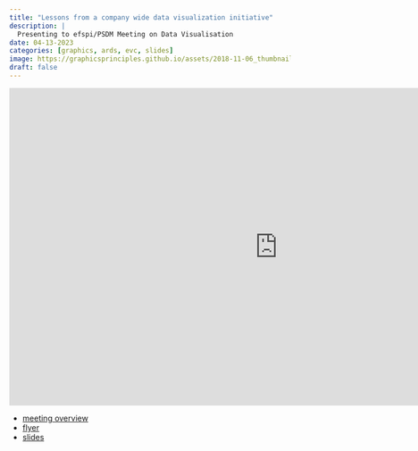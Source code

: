 ```yaml
---
title: "Lessons from a company wide data visualization initiative"
description: |
  Presenting to efspi/PSDM Meeting on Data Visualisation
date: 04-13-2023
categories: [graphics, ards, evc, slides]
image: https://graphicsprinciples.github.io/assets/2018-11-06_thumbnail.png
draft: false
---
```


<iframe src="https://docs.google.com/presentation/d/e/2PACX-1vRnNkO9anUxgWmFOJCd1-9FYqNIlvv6mSzKnsnIFSBY9Qj_YyARBAnUQqGelg7p4Sk2UpsDlOEpVQgF/embed?start=true&amp;loop=false&amp;delayms=10000" frameborder="0" width="960" height="569" allowfullscreen="true" mozallowfullscreen="true" webkitallowfullscreen="true">

</iframe>

-   [meeting overview](https://www.efspi.org/EFSPI/Events/Meeting_Items/PSDM_Meeting_on_Data_Visualisation.aspx)
-   [flyer](https://www.efspi.org/documents/events/PSDM_EFSPI_DataVisualisation_Agenda_version29Mar2023.pdf)
-   [slides](https://www.efspi.org/documents/events/DataVis_04_Baillie.pdf)
